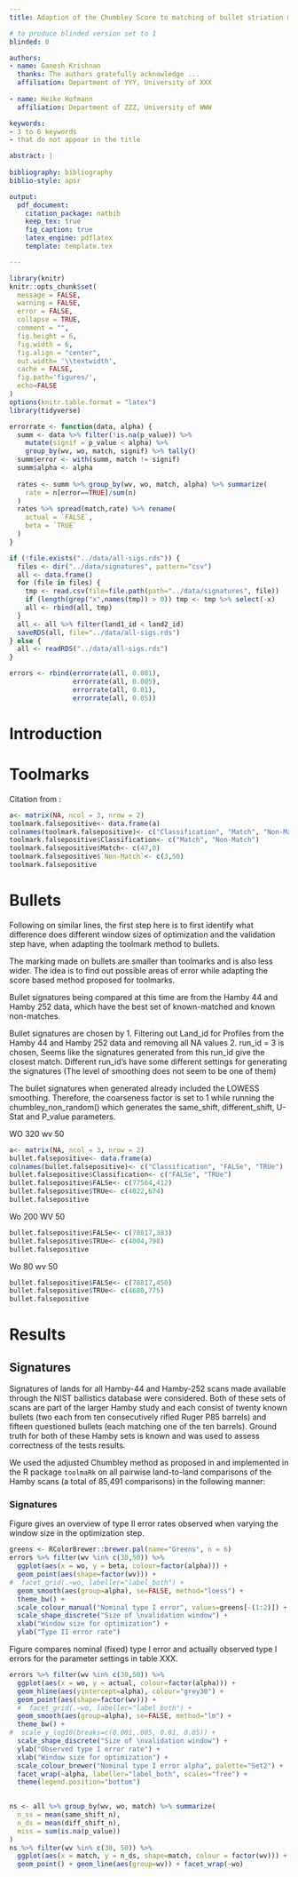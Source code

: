 ```yaml
---
title: Adaption of the Chumbley Score to matching of bullet striation marks

# to produce blinded version set to 1
blinded: 0

authors: 
- name: Ganesh Krishnan
  thanks: The authors gratefully acknowledge ...
  affiliation: Department of YYY, University of XXX
  
- name: Heike Hofmann
  affiliation: Department of ZZZ, University of WWW

keywords:
- 3 to 6 keywords
- that do not appear in the title

abstract: |
  
bibliography: bibliography
biblio-style: apsr

output: 
  pdf_document:
    citation_package: natbib
    keep_tex: true
    fig_caption: true
    latex_engine: pdflatex
    template: template.tex

---
```


\newcommand{\hh}[1]{{\textcolor{orange}{#1}}}
\newcommand{\cited}[1]{{\textcolor{red}{#1}}}


```r
library(knitr)
knitr::opts_chunk$set(
  message = FALSE,
  warning = FALSE,
  error = FALSE, 
  collapse = TRUE,
  comment = "",
  fig.height = 6,
  fig.width = 6,
  fig.align = "center",
  out.width= '\\textwidth',
  cache = FALSE,
  fig.path='figures/',
  echo=FALSE
)
options(knitr.table.format = "latex")
library(tidyverse)
```

```r
errorrate <- function(data, alpha) {
  summ <- data %>% filter(!is.na(p_value)) %>%
    mutate(signif = p_value < alpha) %>%
    group_by(wv, wo, match, signif) %>% tally()
  summ$error <- with(summ, match != signif)
  summ$alpha <- alpha
  
  rates <- summ %>% group_by(wv, wo, match, alpha) %>% summarize(
    rate = n[error==TRUE]/sum(n)
  )
  rates %>% spread(match,rate) %>% rename(
    actual = `FALSE`,
    beta = `TRUE`
  )
}
```

```r
if (!file.exists("../data/all-sigs.rds")) {
  files <- dir("../data/signatures", pattern="csv")
  all <- data.frame()
  for (file in files) {
    tmp <- read.csv(file=file.path(path="../data/signatures", file)) 
    if (length(grep("x",names(tmp)) > 0)) tmp <- tmp %>% select(-x)
    all <- rbind(all, tmp)
  }
  all <- all %>% filter(land1_id < land2_id)
  saveRDS(all, file="../data/all-sigs.rds")
} else {
  all <- readRDS("../data/all-sigs.rds")
}

errors <- rbind(errorrate(all, 0.001), 
                errorrate(all, 0.005), 
                errorrate(all, 0.01), 
                errorrate(all, 0.05))
```

# Introduction

\hh{Ganesh, could you start to flesh out the intro?}

\begin{enumerate}
\item Problem statement: same source matching based on striations
\item Existing solution for toolmarks: Chumbley Score 
\item How is the chumbley score computed? 
\item Potential limitations in the application to striation marks on bullet lands: smaller in width and curved - need to adjust parameter settings
\item Using cross-validation setup to identify appropriate parameter settings for (a) signatures and (b) profiles directly
\end{enumerate}
 
# Toolmarks

\hh{Ganesh, it's never a good idea to copy directly from another paper, even if you want to cite it. Always make sure to make it absolutely clear that it is not your work, otherwise you might be accused of plagiarism.}

Citation from \citet{chumbley}:

\cited{Used an optimization window size of n = 500 and a validation window size of m = 50. It is visually clear that when the two tool marks match, the U-statistic tends to be relatively large, and when they do not match, the value tends to be relatively small.}

\cited{The p-Values associated with each U-statistic, are calculated under the assumption that the nonmatch distribution is standard normal. As should be the case, the p-values for nonmatching pairs are approximately uniformly distributed between zero and one, while the p-values for matching pairs are concentrated on small values (suggesting that they would be declared to be “matching”).}

\cited{The classification rates corresponding to the p-values where the rows correspond to the known status of the tool marks and columns represent the model conclusion. Of 50 pairs of known matching marks, we misclassified three pairs as nonmatches for false-negative error rate of 6\% and 0 pairs of known nonmatching tool marks were identified as being matches.}

\cited{Null Hypothesis: The toolmarks were not made by the same tool.
Alternate: Toolmarks made by the same tool.}

```r
a<- matrix(NA, ncol = 3, nrow = 2)
toolmark.falsepositive<- data.frame(a)
colnames(toolmark.falsepositive)<- c("Classification", "Match", "Non-Match")
toolmark.falsepositive$Classification<- c("Match", "Non-Match")
toolmark.falsepositive$Match<- c(47,0)
toolmark.falsepositive$`Non-Match`<- c(3,50)
toolmark.falsepositive

```

# Bullets

Following on similar lines, the first step here is to first identify what difference does different window sizes of optimization and the validation step have, when adapting the toolmark method to bullets.

The marking made on bullets are smaller than toolmarks and is also less wider. The idea is to find out possible areas of error while adapting the score based method proposed for toolmarks.

Bullet signatures being compared at this time are from the Hamby 44 and Hamby 252 data, which have the best set of known-matched and known non-matches.

Bullet signatures are chosen by
1. Filtering out Land_id for Profiles from the Hamby 44 and Hamby 252 data and removing 
all NA values
2. run_id = 3 is chosen, Seems like the signatures generated from this run_id give the closest
match. Different run_id's have some different settings for generating the signatures
(The level of smoothing does not seem to be one of them)

The bullet signatures when generated already included the LOWESS smoothing.
Therefore, the coarseness factor is set to 1 while running the chumbley_non_random()
which generates the same_shift, different_shift, U-Stat and P_value parameters.


WO 320 wv 50
```r
a<- matrix(NA, ncol = 3, nrow = 2)
bullet.falsepositive<- data.frame(a)
colnames(bullet.falsepositive)<- c("Classification", "FALSe", "TRUe")
bullet.falsepositive$Classification<- c("FALSe", "TRUe")
bullet.falsepositive$FALSe<- c(77564,412)
bullet.falsepositive$TRUe<- c(4022,674)
bullet.falsepositive

```
Wo 200 WV 50
```r
bullet.falsepositive$FALSe<- c(78817,383)
bullet.falsepositive$TRUe<- c(4004,798)
bullet.falsepositive

```
Wo 80 wv 50
```r
bullet.falsepositive$FALSe<- c(78817,450)
bullet.falsepositive$TRUe<- c(4680,775)
bullet.falsepositive

```

# Results

## Signatures

Signatures of lands for all Hamby-44 and Hamby-252 scans made available through the NIST ballistics database \citep{nist} were considered. Both of these sets of scans are part of the larger Hamby study \citep{hamby} and each consist of twenty known bullets (two each from ten consecutively rifled Ruger P85 barrels) and fifteen questioned bullets (each matching one of the ten barrels). Ground truth for both of these Hamby sets is known and was used to assess correctness of the tests results. 

We used the adjusted Chumbley method as proposed in \citet{hadler} and implemented in the R package `toolmaRk` \citep{toolmark} on all pairwise land-to-land comparisons of the Hamby scans (a total of 85,491 comparisons) in the following manner:

\hh{ XXX maybe we should include a table with an overview of the different parameter settings}

### Signatures

Figure \ref{fig:type2} gives an overview of type II error rates observed when varying the window size in the optimization step.


```r
greens <- RColorBrewer::brewer.pal(name="Greens", n = 6)
errors %>% filter(wv %in% c(30,50)) %>%
  ggplot(aes(x = wo, y = beta, colour=factor(alpha))) + 
  geom_point(aes(shape=factor(wv))) +
#  facet_grid(.~wo, labeller="label_both") + 
  geom_smooth(aes(group=alpha), se=FALSE, method="loess") +
  theme_bw() +
  scale_colour_manual("Nominal type I error", values=greens[-(1:2)]) +
  scale_shape_discrete("Size of \nvalidation window") +
  xlab("Window size for optimization") +
  ylab("Type II error rate")
```

Figure \ref{fig:type1} compares nominal (fixed) type I error and actually observed type I errors for the parameter settings in table XXX. 

```r
errors %>% filter(wv %in% c(30,50)) %>%
  ggplot(aes(x = wo, y = actual, colour=factor(alpha))) + 
  geom_hline(aes(yintercept=alpha), colour="grey30") +
  geom_point(aes(shape=factor(wv))) +
  #  facet_grid(.~wo, labeller="label_both") + 
  geom_smooth(aes(group=alpha), se=FALSE, method="lm") +
  theme_bw() +
#  scale_y_log10(breaks=c(0.001,.005, 0.01, 0.05)) +
  scale_shape_discrete("Size of \nvalidation window") +
  ylab("Observed type I error rate") +
  xlab("Window size for optimization") +
  scale_colour_brewer("Nominal type I error alpha", palette="Set2") +
  facet_wrap(~alpha, labeller="label_both", scales="free") +
  theme(legend.position="bottom")
  
```

\hh{Some of the test results are missing - we should look into the numbers and parameter settings for those.}

```r
ns <- all %>% group_by(wv, wo, match) %>% summarize(
  n_ss = mean(same_shift_n),
  n_ds = mean(diff_shift_n),
  miss = sum(is.na(p_value))
)
ns %>% filter(wv %in% c(30, 50)) %>% 
  ggplot(aes(x = match, y = n_ds, shape=match, colour = factor(wv))) + 
  geom_point() + geom_line(aes(group=wv)) + facet_wrap(~wo)
```